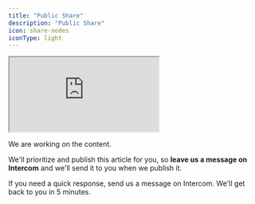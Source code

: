 ```yaml
---
title: "Public Share"
description: "Public Share"
icon: share-nodes
iconType: light
---
```

<iframe src="https://www.youtube.com/embed/4KzFe50RQkQ"> </iframe>

We are working on the content. 

We'll prioritize and publish this article for you, so **leave us a message on Intercom** and we'll send it to you when we publish it.

If you need a quick response, send us a message on Intercom. We'll get back to you in 5 minutes.